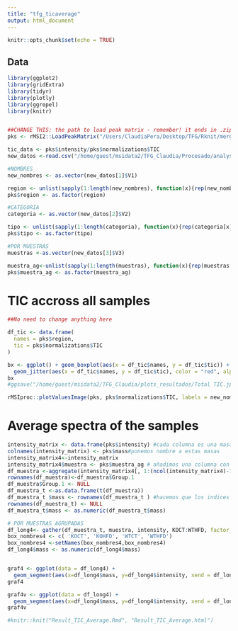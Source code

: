 ```yaml
---
title: "tfg_ticaverage"
output: html_document
---
```


```r
knitr::opts_chunk$set(echo = TRUE)

```

## Data

```r
library(ggplot2)
library(gridExtra)
library(tidyr)
library(plotly)
library(ggrepel)
library(knitr)


##CHANGE THIS: the path to load peak matrix - remember! it ends in .zip if generated with rMSIproc, and ends in .pkmat if generated with rMSI2
pks <- rMSI2::LoadPeakMatrix("/Users/ClaudiaPera/Desktop/TFG/Rknit/merged-peakmatrix.pkmat")

tic_data <- pks$intensity/pks$normalizations$TIC
new_datos <-read.csv("/home/guest/msidata2/TFG_Claudia/Procesado/analysisTodas/nombres.csv", header = FALSE, sep = ",")

#NOMBRES
new_nombres <- as.vector(new_datos[1]$V1)

region <- unlist(sapply(1:length(new_nombres), function(x){rep(new_nombres[x], pks$numPixels[x])}))
pks$region <- as.factor(region)

#CATEGORIA
categoria <- as.vector(new_datos[2]$V2)

tipo <- unlist(sapply(1:length(categoria), function(x){rep(categoria[x], pks$numPixels[x])}))
pks$tipo <- as.factor(tipo)

#POR MUESTRAS
muestras <-as.vector(new_datos[3]$V3)

muestra_ag<-unlist(sapply(1:length(muestras), function(x){rep(muestras[x], pks$numPixels[x])}))
pks$muestra_ag <- as.factor(muestra_ag)
```

# TIC accross all samples

```r

##No need to change anything here

df_tic <- data.frame(
  names = pks$region,
  tic = pks$normalizations$TIC
)

bx <- ggplot() + geom_boxplot(aes(x = df_tic$names, y = df_tic$tic)) + xlab("Thickness in nm") + ylab("Total intensity") +
  geom_jitter(aes(x = df_tic$names, y = df_tic$tic), color = "red", alpha = 0.2, size = 0.4) + ggtitle("Total TIC")
bx
#ggsave("/home/guest/msidata2/TFG_Claudia/plots_resultados/Total TIC.jpg", plot = bx)

rMSIproc::plotValuesImage(pks, pks$normalizations$TIC, labels = new_nombres, scale_title = "Total TIC in each pixel")

```

# Average spectra of the samples

```r
intensity_matrix <- data.frame(pks$intensity) #cada columna es una masa
colnames(intensity_matrix) <- pks$mass#ponemos nombre a estas masas
intensity_matrix4<-intensity_matrix
intensity_matrix4$muestra <- pks$muestra_ag # añadimos una columna con el num demuestra 
df_muestra <-aggregate(intensity_matrix4[, 1:(ncol(intensity_matrix4)-1)], list(intensity_matrix4$muestra), mean)
rownames(df_muestra)<-df_muestra$Group.1
df_muestra$Group.1 <- NULL
df_muestra_t <-as.data.frame(t(df_muestra))
df_muestra_t $mass <- rownames(df_muestra_t ) #hacemos que los indices de filas (las masas) sean ahora una columna llamada mass
rownames(df_muestra_t) <- NULL
df_muestra_t$mass <- as.numeric(df_muestra_t$mass)

# POR MUESTRAS AGRUPADAS 
df_long4<- gather(df_muestra_t, muestra, intensity, KOCT:WTHFD, factor_key=TRUE)
box_nombres4 <- c( 'KOCT', 'KOHFD', 'WTCT', 'WTHFD')
box_nombres4 <-setNames(box_nombres4,box_nombres4)
df_long4$mass <- as.numeric(df_long4$mass)


graf4 <- ggplot(data = df_long4) +
  geom_segment(aes(x=df_long4$mass, y=df_long4$intensity, xend = df_long4$mass, yend = 0)) + theme_light() + ylab("Intensity") + xlab("m/z") + facet_grid(df_long4$muestra ~ ., labeller = as_labeller(box_nombres4))
graf4 

graf4v <- ggplot(data = df_long4) +
  geom_segment(aes(x=df_long4$mass, y=df_long4$intensity, xend = df_long4$mass, yend = 0)) + theme_light() + ylab("Intensity") + xlab("m/z") + facet_grid(~df_long4$muestra , labeller = as_labeller(box_nombres4))
graf4v

#knitr::knit("Result_TIC_Average.Rmd", "Result_TIC_Average.html")
```